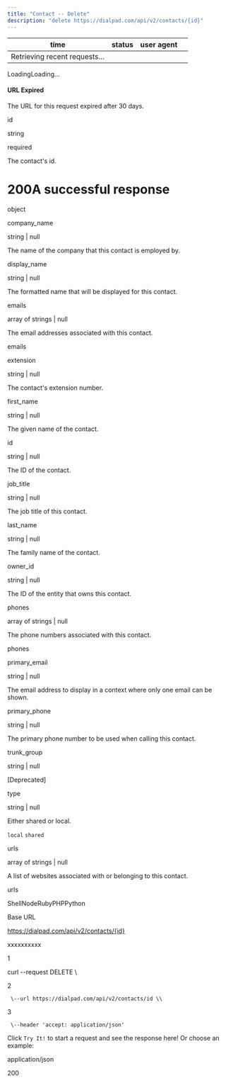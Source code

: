 ```yaml
---
title: "Contact -- Delete"
description: "delete https://dialpad.com/api/v2/contacts/{id}"
---
```

| time | status | user agent |     |
| --- | --- | --- | --- |
| Retrieving recent requests… |     |     |     |

LoadingLoading…

#### URL Expired

The URL for this request expired after 30 days.

id

string

required

The contact's id.

# 200A successful response

object

company\_name

string | null

The name of the company that this contact is employed by.

display\_name

string | null

The formatted name that will be displayed for this contact.

emails

array of strings | null

The email addresses associated with this contact.

emails

extension

string | null

The contact's extension number.

first\_name

string | null

The given name of the contact.

id

string | null

The ID of the contact.

job\_title

string | null

The job title of this contact.

last\_name

string | null

The family name of the contact.

owner\_id

string | null

The ID of the entity that owns this contact.

phones

array of strings | null

The phone numbers associated with this contact.

phones

primary\_email

string | null

The email address to display in a context where only one email can be shown.

primary\_phone

string | null

The primary phone number to be used when calling this contact.

trunk\_group

string | null

\[Deprecated\]

type

string | null

Either shared or local.

`local` `shared`

urls

array of strings | null

A list of websites associated with or belonging to this contact.

urls



ShellNodeRubyPHPPython

Base URL

https://dialpad.com/api/v2/contacts/{id}

xxxxxxxxxx

1

curl \--request DELETE \\

2

     \--url https://dialpad.com/api/v2/contacts/id \\

3

     \--header 'accept: application/json'

Click `Try It!` to start a request and see the response here! Or choose an example:

application/json

200

